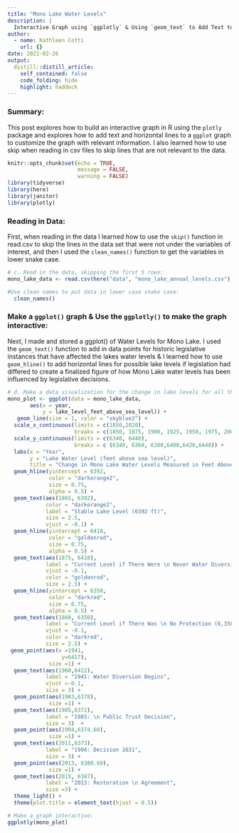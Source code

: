 ```yaml
---
title: "Mono Lake Water Levels"
description: |
  Interactive Graph using `ggplotly` & Using `geom_text` to Add Text to `ggplot` Graphs
author:
  - name: Kathleen Cotti
    url: {}
date: 2021-02-26
output:
  distill::distill_article:
    self_contained: false
    code_folding: hide
    highlight: haddock
---
```

### Summary:
This post explores how to build an interactive graph in R using the `plotly` package and explores how to add text and horizontal lines to a `ggplot` graph to customize the graph with relevant information. I also learned how to use skip when reading in csv files to skip lines that are not relevant to the data. 

```r
knitr::opts_chunk$set(echo = TRUE, 
                      message = FALSE, 
                      warning = FALSE)
library(tidyverse)
library(here)
library(janitor)
library(plotly)
```

### Reading in Data:
First, when reading in the data I learned how to use the `skip()` function in read.csv to skip the lines in the data set that were not under the variables of interest, and then I used the `clean_names()` function to get the variables in lower snake case.

```r
# c. Read in the data, skipping the first 5 rows:
mono_lake_data <- read.csv(here("data", "mono_lake_annual_levels.csv"), skip = 5) %>% 

#Use clean names to put data in lower case snake case:
  clean_names() 
```

### Make a `ggplot()` graph & Use the `ggplotly()` to make the graph interactive:
Next, I made and stored a ggplot() of Water Levels for Mono Lake. I used the `geom_text()` function to add in data points for historic legislative instances that have affected the lakes water levels & I learned how to use `geom_hline()` to add horizontal lines for possible lake levels if legislation had differed to create a finalized figure of how Mono Lake water levels has been influenced by legislative decisions.

```r
# d. Make a data visualization for the change in lake levels for all the years:
mono_plot <- ggplot(data = mono_lake_data,
       aes(x = year, 
           y = lake_level_feet_above_sea_level)) +
   geom_line(size = 1, color = "skyblue2") +
  scale_x_continuous(limits = c(1850,2020), 
                     breaks = c(1850, 1875, 1900, 1925, 1950, 1975, 2000, 2017))+
  scale_y_continuous(limits = c(6340, 6440),
                     breaks = c (6340, 6360, 6380,6400,6420,6440)) +
  labs(x = "Year",
       y = "Lake Water Level (feet above sea level)",
       title = "Change in Mono Lake Water Levels Measured in Feet Above Sea Level \n from 1850 - 2017") +
  geom_hline(yintercept = 6392,
             color = "darkorange2",
             size = 0.75,
             alpha = 0.5) +
  geom_text(aes(1865, 6392),
            color = "darkorange2",
            label = "Stable Lake Level (6392 ft)",
            size = 2.5,
            vjust = -0.1) +
  geom_hline(yintercept = 6418,
             color = "goldenrod",
             size = 0.75,
             alpha = 0.5) +
  geom_text(aes(1875, 6418),
            label = "Current Level if There Were \n Never Water Diversions (6,418 ft)",
            vjust = -0.1, 
            color = "goldenrod",
            size = 2.5) +
  geom_hline(yintercept = 6350,
             color = "darkred",
             size = 0.75,
             alpha = 0.5) +
  geom_text(aes(1860, 6350),
            label = "Current Level if There Was \n No Protection (6,350 ft)",
            vjust = -0.1,
            color = "darkred",
            size = 2.5) +
 geom_point(aes(x =1941, 
                 y=6417),
             size =1) +
  geom_text(aes(1960,6422),
            label = "1941: Water Diversion Begins",
            vjust =-0.1,
            size = 3) +
  geom_point(aes(1983,6378),
             size =1) +
  geom_text(aes(1985,6372),
            label = "1983: \n Public Trust Decision",
            size = 3)  +
  geom_point(aes(1994,6374.60),
             size =1) +
  geom_text(aes(2011,6373),
            label = "1994: Decision 1631",
            size = 3) +
  geom_point(aes(2013, 6380.60),
             size =1) +
  geom_text(aes(2015, 6387),
            label = "2013: Restoration \n Agreement",
            size =3) +
  theme_light() +
  theme(plot.title = element_text(hjust = 0.5)) 

# Make a graph interactive:
ggplotly(mono_plot) 
```



